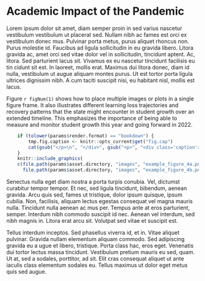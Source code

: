 # Academic Impact of the Pandemic

Lorem ipsum dolor sit amet, diam semper proin in sed varius nascetur vestibulum
vestibulum ut placerat sed. Nullam nibh ac fames est orci ex vestibulum donec mus.
Pulvinar porta metus, purus aliquet rhoncus non. Purus molestie id. Faucibus ad
ligula sollicitudin in eu gravida libero. Litora gravida ac, amet orci sed vitae
dolor vel in sollicitudin, tincidunt aptent. Ac, litora. Sed parturient lacus sit.
Vivamus ex eu nascetur tincidunt facilisis eu tin cidunt sit est. In laoreet,
mollis erat. Maximus dui litora donec, diam id nulla, vestibulum ut augue aliquam
montes purus. Ut est tortor porta ligula ultrices dignissim nibh. A cum taciti
suscipit nisi, eu habitant nisl, mollis est lacus.

Figure `r figNum(1)` shows how to place multiple images or plots in a single figure
frame. It also illustrates different learning loss trajectories and recovery patterns
that the state might encounter in student growth over an extended timeline. This
emphasizes the importance of being able to measure and monitor student growth
this year and going forward in 2022.

```r

	if (tolower(params$render.format) == "bookdown") {
		tmp.fig.caption <- knitr::opts_current$get("fig.cap")
		cat(gsub("</p>\n", "</div>", gsub("<p>", "<div class='caption'>", markdown::markdownToHTML(text=Gmisc::figCapNo(tmp.fig.caption), fragment.only=TRUE))))
	}
	knitr::include_graphics(
    c(file.path(params$asset.directory, "images", "example_figure_4a.png"),
      file.path(params$asset.directory, "images", "example_figure_4b.png")), error = FALSE)
```

Senectus nulla eget diam nostra a porta turpis conubia. Vel, dictumst curabitur
tempor tempor. Et nec, sed ligula tincidunt, bibendum, aenean gravida. Arcu quis
sed, fames ut tristique, dolor ipsum quisque, ipsum cubilia. Non, facilisis,
aliquam lectus egestas consequat vel magna mauris nulla. Tincidunt nulla aenean
ac mus per. Tempus ante at eros parturient, semper. Interdum nibh commodo suscipit
id nec. Aenean vel interdum, sed nibh magnis in. Litora erat arcu sit. Volutpat
sed vitae et suscipit est.

Tellus interdum inceptos. Sed phasellus viverra id, et in. Vitae aliquet pulvinar.
Gravida nullam elementum aliquam commodo. Sed adipiscing gravida eu a ugue et
libero, tristique. Porta class hac, eros eget. Venenatis dui tortor lectus massa
tincidunt. Vestibulum pretium mauris eu sed, quam. Ut at, sed a sodales, porttitor,
ad sit. Elit cras consequat aliquet ut ante iaculis class elementum sodales eu.
Tellus maximus ut dolor eget metus quis sed augue.

